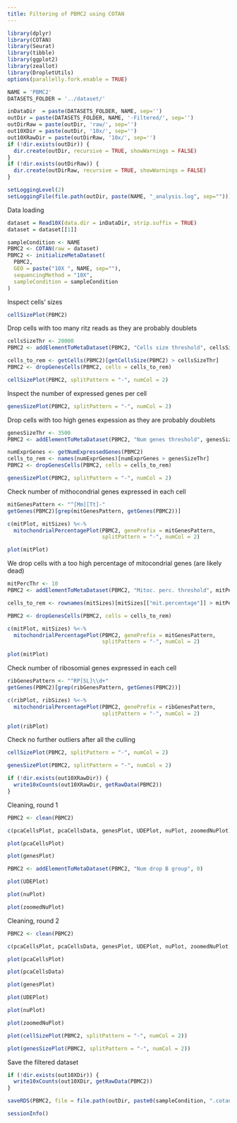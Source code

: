 ```yaml
---
title: Filtering of PBMC2 using COTAN
---
```


```r
library(dplyr)
library(COTAN)
library(Seurat)
library(tibble)
library(ggplot2)
library(zeallot)
library(DropletUtils)
options(parallelly.fork.enable = TRUE)

NAME = 'PBMC2'
DATASETS_FOLDER = '../dataset/'

inDataDir  = paste(DATASETS_FOLDER, NAME, sep='')
outDir = paste(DATASETS_FOLDER, NAME, '-Filtered/', sep='')
outDirRaw = paste(outDir, 'raw/', sep='')
out10XDir = paste(outDir, '10x/', sep='')
out10XRawDir = paste(outDirRaw, '10x/', sep='')
if (!dir.exists(outDir)) {
  dir.create(outDir, recursive = TRUE, showWarnings = FALSE)
}
if (!dir.exists(outDirRaw)) {
  dir.create(outDirRaw, recursive = TRUE, showWarnings = FALSE)
}

setLoggingLevel(2)
setLoggingFile(file.path(outDir, paste(NAME, "_analysis.log", sep="")))
```

Data loading

```r
dataset = Read10X(data.dir = inDataDir, strip.suffix = TRUE)
dataset = dataset[[1]]

sampleCondition <- NAME
PBMC2 <- COTAN(raw = dataset)
PBMC2 <- initializeMetaDataset(
  PBMC2,
  GEO = paste("10X ", NAME, sep=""),
  sequencingMethod = "10X",
  sampleCondition = sampleCondition
)
```

Inspect cells’ sizes

```r
cellSizePlot(PBMC2)
```

Drop cells with too many ritz reads as they are probably doublets

```r
cellsSizeThr <- 20000
PBMC2 <- addElementToMetaDataset(PBMC2, "Cells size threshold", cellsSizeThr)

cells_to_rem <- getCells(PBMC2)[getCellsSize(PBMC2) > cellsSizeThr]
PBMC2 <- dropGenesCells(PBMC2, cells = cells_to_rem)

cellSizePlot(PBMC2, splitPattern = "-", numCol = 2)
```

Inspect the number of expressed genes per cell

```r
genesSizePlot(PBMC2, splitPattern = "-", numCol = 2)
```

Drop cells with too high genes expession as they are probably doublets

```r
genesSizeThr <- 3500
PBMC2 <- addElementToMetaDataset(PBMC2, "Num genes threshold", genesSizeThr)

numExprGenes <- getNumExpressedGenes(PBMC2)
cells_to_rem <- names(numExprGenes)[numExprGenes > genesSizeThr]
PBMC2 <- dropGenesCells(PBMC2, cells = cells_to_rem)

genesSizePlot(PBMC2, splitPattern = "-", numCol = 2)
```

Check number of mithocondrial genes expressed in each cell

```r
mitGenesPattern <- "^[Mm][Tt]-"
getGenes(PBMC2)[grep(mitGenesPattern, getGenes(PBMC2))]
```

```r
c(mitPlot, mitSizes) %<-%
  mitochondrialPercentagePlot(PBMC2, genePrefix = mitGenesPattern,
                              splitPattern = "-", numCol = 2)

plot(mitPlot)
```

We drop cells with a too high percentage of mitocondrial genes (are likely dead)

```r
mitPercThr <- 10
PBMC2 <- addElementToMetaDataset(PBMC2, "Mitoc. perc. threshold", mitPercThr)

cells_to_rem <- rownames(mitSizes)[mitSizes[["mit.percentage"]] > mitPercThr]

PBMC2 <- dropGenesCells(PBMC2, cells = cells_to_rem)

c(mitPlot, mitSizes) %<-%
  mitochondrialPercentagePlot(PBMC2, genePrefix = mitGenesPattern,
                              splitPattern = "-", numCol = 2)

plot(mitPlot)
```

Check number of ribosomial genes expressed in each cell

```r
ribGenesPattern <- "^RP[SL]\\d+"
getGenes(PBMC2)[grep(ribGenesPattern, getGenes(PBMC2))]
```

```r
c(ribPlot, ribSizes) %<-%
  mitochondrialPercentagePlot(PBMC2, genePrefix = ribGenesPattern,
                              splitPattern = "-", numCol = 2)

plot(ribPlot)
```

Check no further outliers after all the culling

```r
cellSizePlot(PBMC2, splitPattern = "-", numCol = 2)
```

```r
genesSizePlot(PBMC2, splitPattern = "-", numCol = 2)
```

```r
if (!dir.exists(out10XRawDir)) {
  write10xCounts(out10XRawDir, getRawData(PBMC2))
}
```

Cleaning, round 1

```r
PBMC2 <- clean(PBMC2)

c(pcaCellsPlot, pcaCellsData, genesPlot, UDEPlot, nuPlot, zoomedNuPlot) %<-% cleanPlots(PBMC2)

plot(pcaCellsPlot)
```

```r
plot(genesPlot)
```

```r
PBMC2 <- addElementToMetaDataset(PBMC2, "Num drop B group", 0)
```

```r
plot(UDEPlot)
```

```r
plot(nuPlot)
```

```r
plot(zoomedNuPlot)  
```

Cleaning, round 2

```r
PBMC2 <- clean(PBMC2)

c(pcaCellsPlot, pcaCellsData, genesPlot, UDEPlot, nuPlot, zoomedNuPlot) %<-% cleanPlots(PBMC2)

plot(pcaCellsPlot)
```

```r
plot(pcaCellsData)
```

```r
plot(genesPlot)
```

```r
plot(UDEPlot)
```

```r
plot(nuPlot)
```

```r
plot(zoomedNuPlot)
```


```r
plot(cellSizePlot(PBMC2, splitPattern = "-", numCol = 2))
```

```r
plot(genesSizePlot(PBMC2, splitPattern = "-", numCol = 2))
```

Save the filtered dataset

```r
if (!dir.exists(out10XDir)) {
  write10xCounts(out10XDir, getRawData(PBMC2))
}
```

```r
saveRDS(PBMC2, file = file.path(outDir, paste0(sampleCondition, ".cotan.RDS")))
```

```r
sessionInfo()
```